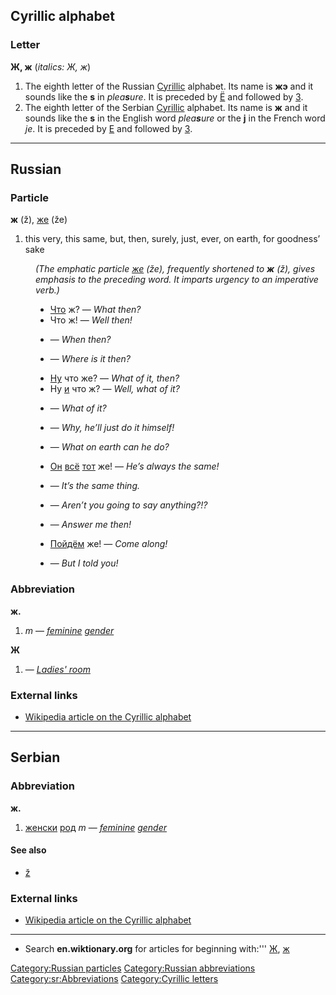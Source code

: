==Cyrillic alphabet==
===Letter===
'''Ж, ж''' (''italics: Ж, ж'')

#The eighth letter of the Russian [[Cyrillic]] alphabet. Its name is '''жэ''' {{IPAchar|(žɛ)}} and it sounds like the '''s''' in ''plea'''s'''ure''. It is preceded by [[ё|Ё]] and followed by [[з|З]].
#The eighth letter of the Serbian [[Cyrillic]] alphabet. Its name is '''ж''' {{IPAchar|(žɛ)}} and it sounds like the '''s''' in the English word ''plea'''s'''ure'' or the '''j''' in the French word ''je''. It is preceded by [[е|Е]] and followed by [[з|З]].


----

==Russian==
[[Category:Russian particles]]
[[Category:Russian abbreviations]]
===Particle===
'''ж''' (ž), [[же]] (že)

# this very, this same, but, then, surely, just, ever, on earth, for goodness’ sake<br>
:''(The emphatic particle [[же]] (že), frequently shortened to '''ж''' (ž), gives emphasis to the preceding word. It imparts urgency to an imperative verb.)''
:* [[что|Что]] ж? — ''What then?''
:* Что ж! — ''Well then!''
:* {{RUchar|[[когда|Когда́]] же?}} — ''When then?''
:* {{RUchar|[[Где]] же э́то?}} — ''Where is it then?''
:* [[ну|Ну]] что же? — ''What of it, then?''
:* Ну [[и]] что ж? — ''Well, what of it?''
:* {{RUchar|Что ж [[из]] [[этот|э́того]]?}} — ''What of it?''
:* {{RUchar|Что ж, [[он]] [[сам]] э́то [[делать|сде́лает]]!}} — ''Why, he’ll just do it himself!''
:* {{RUchar|Что же [[он|ему́]] [[делать|де́лать]]?}} — ''What on earth can he do?''
:* [[Он]] [[весь|всё]] [[тот]] же! — ''He’s always the same!''
:* {{RUchar|Это то́ же [[самый|са́мое]].}} — ''It’s the same thing.''
:* {{RUchar|[[говорить|Говори́те]] же!}} — ''Aren’t you going to say anything?!?''
:* {{RUchar|[[отвечать|Отвеча́йте]] же?}} — ''Answer me then!''
:* [[идти|Пойдём]] же! — ''Come along!''
:* {{RUchar|[[Я]] же [[ты|тебе́]] [[говорить|сказа́л]]!}} — ''But I told you!''

===Abbreviation===
'''ж.'''
#{{RUchar|[[женский|же́нский]] [[род]]}} ''m'' — ''[[feminine]] [[gender]]''

'''Ж'''
#{{RUchar|[[женская|же́нская]] ([[уборная|убо́рная]])}} — ''[[Ladies' room]]''

===External links===
*[[w:Cyrillic alphabet|Wikipedia article on the Cyrillic alphabet]]


----

==Serbian==
===Abbreviation===
'''ж.'''
#[[женски]] [[род]] ''m'' — ''[[feminine]] [[gender]]''
====See also====
*[[ž]]

===External links===
*[[w:Cyrillic alphabet|Wikipedia article on the Cyrillic alphabet]]
[[Category:sr:Abbreviations]]

----

*Search '''en.wiktionary.org''' for articles for beginning with:''' [http://wiktionary.org/w/wiki.phtml?title=Special:Allpages&from=Ж Ж], [http://wiktionary.org/w/wiki.phtml?title=Special:Allpages&from=ж ж]

[[Category:Cyrillic letters]]